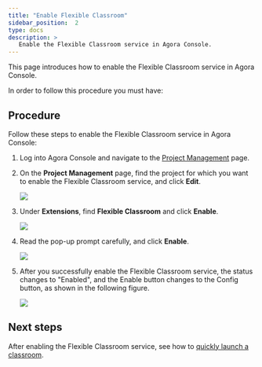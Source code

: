 ```yaml
---
title: "Enable Flexible Classroom"
sidebar_position:  2
type: docs
description: >
   Enable the Flexible Classroom service in Agora Console.
---
```




This page introduces how to enable the Flexible Classroom service in Agora Console.

In order to follow this procedure you must have:

<Prerequites />

## Procedure

Follow these steps to enable the Flexible Classroom service in Agora Console:

1. Log into Agora Console and navigate to the [Project Management](https://console.agora.io/projects) page.
2. On the **Project Management** page, find the project for which you want to enable the Flexible Classroom service, and click **Edit**.

   ![](https://web-cdn.agora.io/docs-files/1641364355621)

3. Under **Extensions**, find **Flexible Classroom** and click **Enable**.

   ![](https://web-cdn.agora.io/docs-files/1641364671472)

4. Read the pop-up prompt carefully, and click **Enable**.

   ![](https://web-cdn.agora.io/docs-files/1641364770765)

5. After you successfully enable the Flexible Classroom service, the status changes to "Enabled", and the Enable button changes to the Config button, as shown in the following figure.

   ![](https://web-cdn.agora.io/docs-files/1641364962001)

## Next steps

After enabling the Flexible Classroom service, see how to [quickly launch a classroom](./quickstart).
